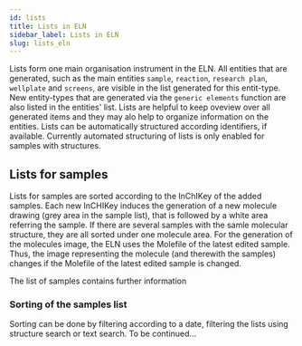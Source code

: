 ```yaml
---
id: lists
title: Lists in ELN
sidebar_label: Lists in ELN
slug: lists_eln
---
```


Lists form one main organisation instrument in the ELN. All entities that are generated, such as the main entities `sample`, `reaction`, `research plan`, `wellplate` and `screens`, are visible in the list generated for this entit-type. 
New entity-types that are generated via the `generic elements` function are also listed in the entities' list. Lists are helpful to keep oveview over all generated items and they may alo help to organize information on the entities. Lists can be automatically structured according identifiers, if available. 
Currently automated structuring of lists is only enabled for samples with structures. 

## Lists for samples 

Lists for samples are sorted according to the InChIKey of the added samples. Each new InCHIKey induces the generation of a new molecule drawing (grey area in the sample list), that is followed by a white area referring the sample. If there are several samples with the samle molecular structure, they are all sorted under one molecule area. For the generation of the molecules image, the ELN uses the Molefile of the latest edited sample. 
Thus, the image representing the molecule (and therewith the samples) changes if the Molefile of the latest edited sample is changed. 

The list of samples contains further information

### Sorting of the samples list

Sorting can be done by filtering according to a date, filtering the lists using structure search or text search. To be continued...